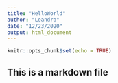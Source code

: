 ```yaml
---
title: "HelloWorld"
author: "Leandra"
date: "12/23/2020"
output: html_document
---
```


```r
knitr::opts_chunk$set(echo = TRUE)
```

## This is a markdown file